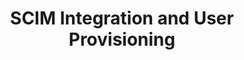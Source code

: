 ---
title: "SCIM Integration and User Provisioning"
description: "Implement SCIM 2.0 for automated user provisioning, integrate with HR systems, and manage user lifecycle automatically"
course: "complete-guide-zitadel"
section: "Enterprise"
order: 18
publishedAt: 2025-07-10
isDraft: true
authors:
  - rawkode
---